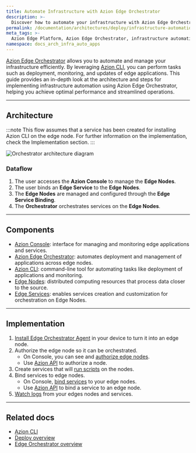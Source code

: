 ```yaml
---
title: Automate Infrastructure with Azion Edge Orchestrator
description: >-
  Discover how to automate your infrastructure with Azion Edge Orchestrator, focusing on efficient edge node management and streamlined operations for enhanced performance.
permalink: /documentation/architectures/deploy/infrastructure-automation/
meta_tags: >-
  Azion Edge Platform, Azion Edge Orchestrator, infrastructure automation, Azion CLI, edge nodes management, application delivery, performance optimization 
namespace: docs_arch_infra_auto_apps
---
```


[Azion Edge Orchestrator](/en/documentation/products/deploy/edge-orchestrator/) allows you to automate and manage your infrastructure efficiently. By leveraging [Azion CLI](/en/documentation/products/azion-cli/overview/), you can perform tasks such as deployment, monitoring, and updates of edge applications. This guide provides an in-depth look at the architecture and steps for implementing infrastructure automation using Azion Edge Orchestrator, helping you achieve optimal performance and streamlined operations.

---

## Architecture

:::note
This flow assumes that a service has been created for installing Azion CLI on the edge node. For further information on the implementation, check the Implementation section.
:::

![Orchestrator architecture diagram](/assets/docs/images/uploads/infrastructure-arch.png)


### Dataflow

1. The user accesses the **Azion Console** to manage the **Edge Nodes**.
2. The user binds an **Edge Service** to the **Edge Nodes**.
3. The **Edge Nodes** are managed and configured through the **Edge Service Binding**.
4. The **Orchestrator** orchestrates services on the **Edge Nodes**.

---

## Components

- [Azion Console](/en/documentation/products/guides/how-to-access-azion-console/): interface for managing and monitoring edge applications and services.
- [Azion Edge Orchestrator](/en/documentation/products/deploy/edge-orchestrator/): automates deployment and management of applications across edge nodes.
- [Azion CLI](/en/documentation/products/guides/deploy/install-orchestrator-agent/): command-line tool for automating tasks like deployment of applications and monitoring.
- [Edge Nodes](/en/documentation/products/deploy/edge-orchestrator/edge-node/): distributed computing resources that process data closer to the source.
- [Edge Services](/en/documentation/products/deploy/edge-orchestrator/edge-services/): enables services creation and customization for orchestration on Edge Nodes.

---

## Implementation

1. [Install Edge Orchestrator Agent](/en/documentation/products/guides/deploy/install-orchestrator-agent/) in your device to turn it into an edge node.
2. Authorize the edge node so it can be orchestrated.
    - On Console, you can see and [authorize edge nodes](/en/documentation/products/guides/deploy/authorize-an-edge-node/).
    - Use [Azion API](https://api.azion.com/#e6a19e66-71e9-4b10-b50c-c0e0684bf458) to authorize a node.
3. Create services that will [run scripts](/en/documentation/products/guides/deploy/advanced/run-scripts/) on the nodes.
4. Bind services to edge nodes.
    - On Console, [bind services](/en/documentation/products/guides/deploy/bind-service-node/) to your edge nodes.
    - Use [Azion API](https://api.azion.com/#230b2947-a706-4143-ae96-3115b8ecd333) to bind a service to an edge node.
5. [Watch logs](/en/documentation/products/guides/deploy/watch-logs/) from your edges nodes and services.

---

## Related docs

- [Azion CLI](/en/documentation/products/azion-cli/overview/)
- [Deploy overview](/en/documentation/products/deploy/overview/)
- [Edge Orchestrator overview](/en/documentation/products/deploy/edge-orchestrator/)
  
